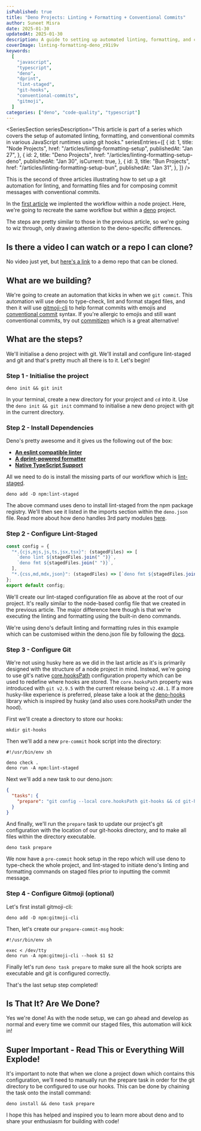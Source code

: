 ```yaml
---
isPublished: true
title: "Deno Projects: Linting + Formatting + Conventional Commits"
author: Suneet Misra
date: 2025-01-30
updatedAt: 2025-01-30
description: A guide to setting up automated linting, formatting, and conventional commits in Deno projects using Git hooks.
coverImage: linting-formatting-deno_z91i9v
keywords:
  [
    "javascript",
    "typescript",
    "deno",
    "dprint",
    "lint-staged",
    "git-hooks",
    "conventional-commits",
    "gitmoji",
  ]
categories: ["deno", "code-quality", "typescript"]
---
```


<SuspendedArticleImage
  src="linting-formatting-deno_z91i9v"
  alt="Thumbnail image showing the title for the article with the deno and git logos"
/>

<SeriesSection
  seriesDescription="This article is part of a series which covers the setup of automated linting, formatting, and conventional commits in various JavaScript runtimes using git hooks."
  seriesEntries={[
    {
      id: 1,
      title: "Node Projects",
      href: "/articles/linting-formatting-setup",
      publishedAt: "Jan 27",
    },
    {
      id: 2,
      title: "Deno Projects",
      href: "/articles/linting-formatting-setup-deno",
      publishedAt: "Jan 30",
      isCurrent: true,
    },
    {
      id: 3,
      title: "Bun Projects",
      href: "/articles/linting-formatting-setup-bun",
      publishedAt: "Jan 31",
    },
  ]}
/>

This is the second of three articles illustrating how to set up a git automation for linting, and formatting files and for composing commit messages with conventional commits.

In the [first article](/articles/linting-formatting-setup) we implented the workflow within a node project. Here, we're going to recreate the same workflow but within a [deno](https://deno.com/) project.

The steps are pretty similar to those in the previous article, so we're going to wiz through, only drawing attention to the deno-specific differences.

## Is there a video I can watch or a repo I can clone?

No video just yet, but [here's a link](https://github.com/sun33t/0002-linting-formatting-setup-deno) to a demo repo that can be cloned.

## What are we building?

We're going to create an automation that kicks in when we `git commit`. This automation will use deno to type-check, lint and format staged files, and then it will use [gitmoji-cli](https://github.com/carloscuesta/gitmoji) to help format commits with emojis and [conventional commit](https://www.conventionalcommits.org/en/v1.0.0/) syntax. If you're allergic to emojis and still want conventional commits, try out [commitizen](https://commitizen-tools.github.io/commitizen/) which is a great alternative!

## What are the steps?

We'll initialise a deno project with git. We'll install and configure lint-staged and git and that's pretty much all there is to it. Let's begin!

### Step 1 - Initialise the project

```shell terminal
deno init && git init
```

In your terminal, create a new directory for your project and `cd` into it. Use the `deno init && git init` command to initialise a new deno project with git in the current directory.

### Step 2 - Install Dependencies

Deno's pretty awesome and it gives us the following out of the box:

- [**An eslint compatible linter**](https://docs.deno.com/runtime/fundamentals/linting_and_formatting/#linting)
- [**A dprint-powered formatter**](https://docs.deno.com/runtime/fundamentals/linting_and_formatting/#formatting)
- [**Native TypeScript Support**](https://docs.deno.com/runtime/fundamentals/typescript/#type-checking)

All we need to do is install the missing parts of our workflow which is [lint-staged](https://github.com/okonet/lint-staged).

```shell terminal
deno add -D npm:lint-staged
```

The above command uses deno to install lint-staged from the npm package registry. We'll then see it listed in the imports section within the `deno.json` file. Read more about how deno handles 3rd party modules [here](https://docs.deno.com/runtime/fundamentals/modules/#adding-dependencies-with-deno-add).

### Step 2 - Configure Lint-Staged

```javascript lint-staged.config.mjs
const config = {
  "*.{cjs,mjs,js,ts,jsx,tsx}": (stagedFiles) => [
    `deno lint ${stagedFiles.join(" ")}`,
    `deno fmt ${stagedFiles.join(" ")}`,
  ],
  "*.{css,md,mdx,json}": (stagedFiles) => [`deno fmt ${stagedFiles.join(" ")}`],
};
export default config;
```

We'll create our lint-staged configuration file as above at the root of our project. It's really similar to the node-based config file that we created in the previous article. The major difference here though is that we're executing the linting and formatting using the built-in deno commands.

We're using deno's default linting and formatting rules in this example which can be customised within the deno.json file by following the [docs](https://docs.deno.com/runtime/fundamentals/linting_and_formatting/).

### Step 3 - Configure Git

We're not using husky here as we did in the last article as it's is primarily designed with the structure of a node project in mind. Instead, we're going to use git's native [core.hooksPath](https://git-scm.com/docs/git-config#Documentation/git-config.txt-corehooksPath) configuration property which can be used to redefine where hooks are stored. The `core.hooksPath` property was introduced with `git v2.9.5` with the current release being `v2.48.1`. If a more husky-like experience is preferred, please take a look at the [deno-hooks](https://deno.land/x/deno_hooks@0.1.2) library which is inspired by husky (and also uses core.hooksPath under the hood).

First we'll create a directory to store our hooks:

```shell terminal
mkdir git-hooks
```

Then we'll add a new `pre-commit` hook script into the directory:

```shell .git-hooks/pre-commit
#!/usr/bin/env sh

deno check .
deno run -A npm:lint-staged
```

Next we'll add a new task to our deno.json:

```json deno.json
{
  "tasks": {
    "prepare": "git config --local core.hooksPath git-hooks && cd git-hooks && chmod +x *"
  }
}
```

And finally, we'll run the `prepare` task to update our project's git configuration with the location of our git-hooks directory, and to make all files within the directory executable.

```shell terminal
deno task prepare
```

We now have a `pre-commit` hook setup in the repo which will use deno to type-check the whole project, and lint-staged to initiate deno's linting and formatting commands on staged files prior to inputting the commit message.

### Step 4 - Configure Gitmoji (optional)

Let's first install gitmoji-cli:

```shell terminal
deno add -D npm:gitmoji-cli
```

Then, let's create our `prepare-commit-msg` hook:

```shell ./git-hooks/prepare-commit-msg
#!/usr/bin/env sh

exec < /dev/tty
deno run -A npm:gitmoji-cli --hook $1 $2
```

Finally let's run `deno task prepare` to make sure all the hook scripts are executable and git is configured correctly.

That's the last setup step completed!

## Is That It? Are We Done?

Yes we're done! As with the node setup, we can go ahead and develop as normal and every time we commit our staged files, this automation will kick in!

## Super Important - Read This or Everything Will Explode!

It's important to note that when we clone a project down which contains this configuration, we'll need to manually run the prepare task in order for the git directory to be configured to use our hooks. This can be done by chaining the task onto the install command:

```shell terminal
deno install && deno task prepare
```

I hope this has helped and inspired you to learn more about deno and to share your enthusiasm for building with code!
